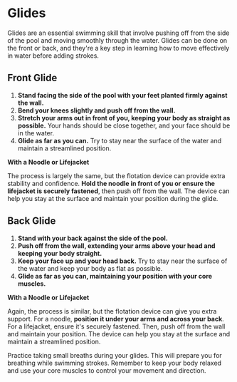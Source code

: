# Glides 

Glides are an essential swimming skill that involve pushing off from the side of the pool and moving smoothly through the water. Glides can be done on the front or back, and they're a key step in learning how to move effectively in water before adding strokes.

## Front Glide

1. **Stand facing the side of the pool with your feet planted firmly against the wall.**
2. **Bend your knees slightly and push off from the wall.**
3. **Stretch your arms out in front of you, keeping your body as straight as possible.** Your hands should be close together, and your face should be in the water.
4. **Glide as far as you can.** Try to stay near the surface of the water and maintain a streamlined position.

**With a Noodle or Lifejacket**

The process is largely the same, but the flotation device can provide extra stability and confidence. **Hold the noodle in front of you or ensure the lifejacket is securely fastened**, then push off from the wall. The device can help you stay at the surface and maintain your position during the glide.

## Back Glide

1. **Stand with your back against the side of the pool.**
2. **Push off from the wall, extending your arms above your head and keeping your body straight.**
3. **Keep your face up and your head back.** Try to stay near the surface of the water and keep your body as flat as possible.
4. **Glide as far as you can, maintaining your position with your core muscles.**

**With a Noodle or Lifejacket**

Again, the process is similar, but the flotation device can give you extra support. For a noodle, **position it under your arms and across your back**. For a lifejacket, ensure it's securely fastened. Then, push off from the wall and maintain your position. The device can help you stay at the surface and maintain a streamlined position.

Practice taking small breaths during your glides. This will prepare you for breathing while swimming strokes. Remember to keep your body relaxed and use your core muscles to control your movement and direction.